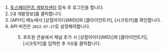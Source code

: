 

1. [토스페이먼츠 개발자센터](https://developers.tosspayments.com/) 접속 후 로그인을 합니다.
2. \[내 개발정보]를 클릭합니다.
3. \[API키] 메뉴에서 \[상점아이디(MID)]와 \[클라이언트키], \[시크릿키]를 확인합니다.
4. API 버전은 `2022-07-27`로 설정해야합니다.

<Figure src={image} caption="토스페이먼츠 개발자센터 내 API 키 조회 화면" />

5. 포트원 콘솔에서 채널 추가 시 \[상점아이디(MID)]와 \[클라이언트키], \[시크릿키]를 입력한 후 `저장`을 클릭합니다.
